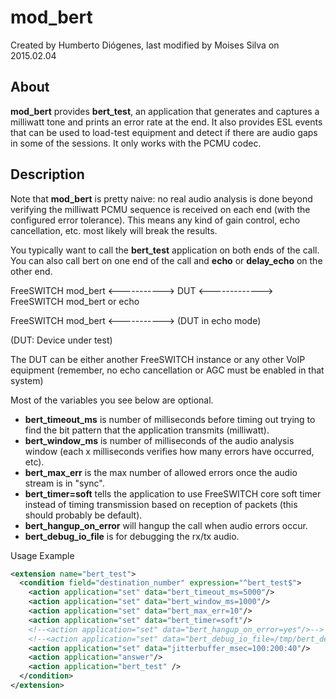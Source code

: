 
# mod_bert 

 Created by  Humberto Diógenes, last modified by  Moises Silva on 2015.02.04

## About

**mod\_bert** provides **bert\_test**, an application that generates and captures a milliwatt tone and prints an error rate at the end. It also provides ESL events that can be used to load-test equipment and detect if there are audio gaps in some of the sessions. It only works with the PCMU codec.

## Description

Note that **mod\_bert** is pretty naive: no real audio analysis is done beyond verifying the milliwatt PCMU sequence is received on each end (with the configured error tolerance). This means any kind of gain control, echo cancellation, etc. most likely will break the results.

You typically want to call the **bert\_test** application on both ends of the call. You can also call bert on one end of the call and **echo** or **delay\_echo** on the other end.

FreeSWITCH mod\_bert &lt;-----------> DUT &lt;-------------> FreeSWITCH mod\_bert or echo

FreeSWITCH mod\_bert &lt;-----------> (DUT in echo mode)

(DUT: Device under test)

The DUT can be either another FreeSWITCH instance or any other VoIP equipment (remember, no echo cancellation or AGC must be enabled in that system)

Most of the variables you see below are optional.

* **bert\_timeout\_ms** is number of milliseconds before timing out trying to find the bit pattern that the application transmits (milliwatt).
* **bert\_window\_ms** is number of milliseconds of the audio analysis window (each x milliseconds verifies how many errors have occurred, etc).
* **bert\_max\_err** is the max number of allowed errors once the audio stream is in "sync".
* **bert\_timer=soft** tells the application to use FreeSWITCH core soft timer instead of timing transmission based on reception of packets (this should probably be default).
* **bert\_hangup\_on\_error** will hangup the call when audio errors occur.
* **bert\_debug\_io\_file** is for debugging the rx/tx audio.

  
Usage Example

```xml
<extension name="bert_test">
  <condition field="destination_number" expression="^bert_test$">
    <action application="set" data="bert_timeout_ms=5000"/>
    <action application="set" data="bert_window_ms=1000"/>
    <action application="set" data="bert_max_err=10"/>
    <action application="set" data="bert_timer=soft"/>
    <!--<action application="set" data="bert_hangup_on_error=yes"/>-->
    <!--<action application="set" data="bert_debug_io_file=/tmp/bert_debug_${uuid}"/>-->
    <action application="set" data="jitterbuffer_msec=100:200:40"/>
    <action application="answer"/>
    <action application="bert_test" />
  </condition>
</extension>
```


